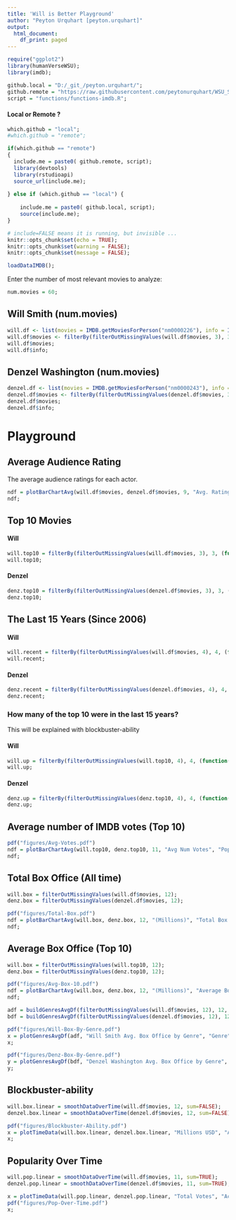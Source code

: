 ```yaml
---
title: 'Will is Better Playground'
author: "Peyton Urquhart [peyton.urquhart]"
output:
  html_document:
    df_print: paged
---
```


```r
require("ggplot2")
library(humanVerseWSU);
library(imdb);
```

```r
github.local = "D:/_git_/peyton.urquhart/";
github.remote = "https://raw.githubusercontent.com/peytonurquhart/WSU_STAT_419/main/";
script = "functions/functions-imdb.R";
```

#### Local or Remote ?

```r
which.github = "local";
#which.github = "remote";
```

```r
if(which.github == "remote")
{
  include.me = paste0( github.remote, script);
  library(devtools)
  library(rstudioapi)
  source_url(include.me);
  
} else if (which.github == "local") {
  
    include.me = paste0( github.local, script);
    source(include.me);
}
```

```r
# include=FALSE means it is running, but invisible ...
knitr::opts_chunk$set(echo = TRUE);
knitr::opts_chunk$set(warning = FALSE);
knitr::opts_chunk$set(message = FALSE);
```

```r
loadDataIMDB();
```

Enter the number of most relevant movies to analyze:

```r
num.movies = 60;
```

## Will Smith (num.movies)

```r
will.df <- list(movies = IMDB.getMoviesForPerson("nm0000226"), info = IMDB.getPersonInfo("nm0000226"));
will.df$movies <- filterBy(filterOutMissingValues(will.df$movies, 3), 3, (function(x){(x < num.movies + 1)}));
will.df$movies;
will.df$info;
```

## Denzel Washington (num.movies)

```r
denzel.df <- list(movies = IMDB.getMoviesForPerson("nm0000243"), info = IMDB.getPersonInfo("nm0000243"));
denzel.df$movies <- filterBy(filterOutMissingValues(denzel.df$movies, 3), 3, (function(x){(x < num.movies + 1)}));
denzel.df$movies;
denzel.df$info;
```

# Playground

## Average Audience Rating

The average audience ratings for each actor.

```r
ndf = plotBarChartAvg(will.df$movies, denzel.df$movies, 9, "Avg. Rating", "Average Audience Rating")
ndf;
```


## Top 10 Movies
#### Will
```r
will.top10 = filterBy(filterOutMissingValues(will.df$movies, 3), 3, (function(x){(x < 11)}));
will.top10;
```
#### Denzel
```r
denz.top10 = filterBy(filterOutMissingValues(denzel.df$movies, 3), 3, (function(x){(x < 11)}));
denz.top10;
```


## The Last 15 Years (Since 2006)
#### Will
```r
will.recent = filterBy(filterOutMissingValues(will.df$movies, 4), 4, (function(x){(x > 2005)}));
will.recent;
```
#### Denzel
```r
denz.recent = filterBy(filterOutMissingValues(denzel.df$movies, 4), 4, (function(x){(x > 2005)}));
denz.recent;
```


### How many of the top 10 were in the last 15 years?

This will be explained with blockbuster-ability

#### Will
```r
will.up = filterBy(filterOutMissingValues(will.top10, 4), 4, (function(x){(x > 2005)}));
will.up;
```
#### Denzel
```r
denz.up = filterBy(filterOutMissingValues(denz.top10, 4), 4, (function(x){(x > 2005)}));
denz.up;
```


## Average number of IMDB votes (Top 10)
```r
pdf("figures/Avg-Votes.pdf")
ndf = plotBarChartAvg(will.top10, denz.top10, 11, "Avg Num Votes", "Popularity of Top 10 Movies")
ndf;
```

## Total Box Office (All time)

```r
will.box = filterOutMissingValues(will.df$movies, 12);
denz.box = filterOutMissingValues(denzel.df$movies, 12);

pdf("figures/Total-Box.pdf")
ndf = plotBarChartAvg(will.box, denz.box, 12, "(Millions)", "Total Box Office (All Time)",sum=TRUE)
ndf;
```

## Average Box Office (Top 10)

```r
will.box = filterOutMissingValues(will.top10, 12);
denz.box = filterOutMissingValues(denz.top10, 12);

pdf("figures/Avg-Box-10.pdf")
ndf = plotBarChartAvg(will.box, denz.box, 12, "(Millions)", "Average Box Office (Top 10 Movies)",sum=FALSE)
ndf;
```

```r
adf = buildGenresAvgDf(filterOutMissingValues(will.df$movies, 12), 12, sum=FALSE);
bdf = buildGenresAvgDf(filterOutMissingValues(denzel.df$movies, 12), 12, sum=FALSE);

pdf("figures/Will-Box-By-Genre.pdf")
x = plotGenresAvgDf(adf, "Will Smith Avg. Box Office by Genre", "Genre", "(Millions)", ymax=250)
x;

pdf("figures/Denz-Box-By-Genre.pdf")
y = plotGenresAvgDf(bdf, "Denzel Washington Avg. Box Office by Genre", "Genre", "(Millions)", ymax=250)
y;

```

## Blockbuster-ability

```r
will.box.linear = smoothDataOverTime(will.df$movies, 12, sum=FALSE);
denzel.box.linear = smoothDataOverTime(denzel.df$movies, 12, sum=FALSE);

pdf("figures/Blockbuster-Ability.pdf")
x = plotTimeData(will.box.linear, denzel.box.linear, "Millions USD", "Average Box Office Sales Over Time");
x;


```

## Popularity Over Time

```r

will.pop.linear = smoothDataOverTime(will.df$movies, 11, sum=TRUE);
denzel.pop.linear = smoothDataOverTime(denzel.df$movies, 11, sum=TRUE);

x = plotTimeData(will.pop.linear, denzel.pop.linear, "Total Votes", "Actor Popularity Over Time");
pdf("figures/Pop-Over-Time.pdf")
x;


```



















